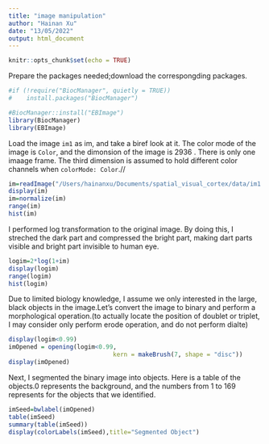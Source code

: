 ```yaml
---
title: "image manipulation"
author: "Hainan Xu"
date: "13/05/2022"
output: html_document
---
```


```r
knitr::opts_chunk$set(echo = TRUE)
```

Prepare the packages needed;download the correspongding packages.
```R
#if (!require("BiocManager", quietly = TRUE))
#    install.packages("BiocManager")

#BiocManager::install("EBImage")
library(BiocManager)
library(EBImage)
```

Load the image `im1` as im, and take a biref look at it. The color mode of the image is `Color`, and the dimonsion of the image is 2936\times 4326 \times 3. There is only one imaage frame. The third dimension is assumed to hold different color channels when `colorMode: Color`.//

```R
im=readImage("/Users/hainanxu/Documents/spatial_visual_cortex/data/im1.jpg")
display(im)
im=normalize(im)
range(im)
hist(im)
```
I performed log transformation to the original image. By doing this, I streched the dark part and compressed the bright part, making dart parts visible and bright part invisible to human eye.
```R
logim=2*log(1+im)
display(logim)
range(logim)
hist(logim)
```

Due to limited biology knowledge, I assume we only interested in the large, black objects in the image.Let's convert the image to binary and perform a morphological operation.(to actually locate the position of doublet or triplet, I may consider only perform erode operation, and do not perform dialte)
```R
display(logim<0.99)
imOpened = opening(logim<0.99,
                             kern = makeBrush(7, shape = "disc"))
display(imOpened)
```

Next, I segmented the binary image into objects. Here is a table of the objects.0 represents the background, and the numbers from 1 to 169 represents for the objects that we identified.  
```R
imSeed=bwlabel(imOpened)
table(imSeed)
summary(table(imSeed))
display(colorLabels(imSeed),title="Segmented Object")
```